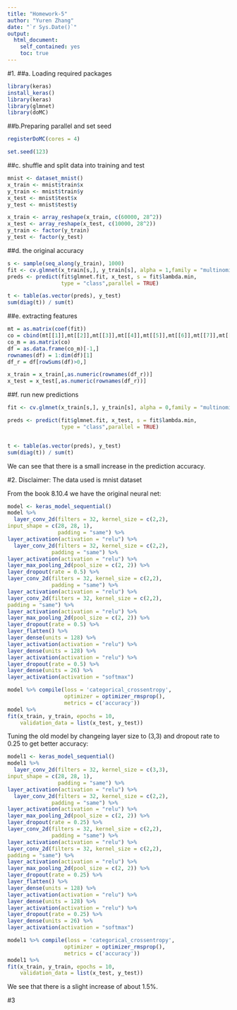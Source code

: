 ```yaml
---
title: "Homework-5"
author: "Yuren Zhang"
date: "`r Sys.Date()`"
output:
  html_document:
    self_contained: yes
    toc: true
---
```

<!--
%\VignetteEngine{knitr::rmarkdown}
%\VignetteIndexEntry{The Lasso Handwritting Recognization}
-->

#1.
##a. Loading required packages
```r
library(keras)
install_keras()
library(keras)
library(glmnet)
library(doMC)
```

##b.Preparing parallel and set seed
```r
registerDoMC(cores = 4)

set.seed(123)
```

##c. shuffle and split data into training and test

```r
mnist <- dataset_mnist()
x_train <- mnist$train$x
y_train <- mnist$train$y
x_test <- mnist$test$x
y_test <- mnist$test$y

x_train <- array_reshape(x_train, c(60000, 28^2))
x_test <- array_reshape(x_test, c(10000, 28^2))
y_train <- factor(y_train)
y_test <- factor(y_test)
```

##d. the original accuracy

```r
s <- sample(seq_along(y_train), 1000)
fit <- cv.glmnet(x_train[s,], y_train[s], alpha = 1,family = "multinomial",parallel = TRUE,nfolds = 5)
preds <- predict(fit$glmnet.fit, x_test, s = fit$lambda.min, 
                 type = "class",parallel = TRUE)

t <- table(as.vector(preds), y_test)
sum(diag(t)) / sum(t)
```

##e. extracting features
```r
mt = as.matrix(coef(fit))
co = cbind(mt[[1]],mt[[2]],mt[[3]],mt[[4]],mt[[5]],mt[[6]],mt[[7]],mt[[8]],mt[[9]],mt[[10]])
co_m = as.matrix(co)
df = as.data.frame(co_m)[-1,]
rownames(df) = 1:dim(df)[1]
df_r = df[rowSums(df)>0,]

x_train = x_train[,as.numeric(rownames(df_r))]
x_test = x_test[,as.numeric(rownames(df_r))]
```

##f. run new predictions

```r
fit <- cv.glmnet(x_train[s,], y_train[s], alpha = 0,family = "multinomial",parallel = TRUE,nfolds = 5)

preds <- predict(fit$glmnet.fit, x_test, s = fit$lambda.min, 
                 type = "class",parallel = TRUE)


t <- table(as.vector(preds), y_test)
sum(diag(t)) / sum(t)
```

We can see that there is a small increase in the prediction accuracy.

#2. 
Disclaimer: The data used is mnist dataset


From the book 8.10.4 we have the original neural net:

```r
model <- keras_model_sequential()
model %>%
  layer_conv_2d(filters = 32, kernel_size = c(2,2),
input_shape = c(28, 28, 1),
                padding = "same") %>%
layer_activation(activation = "relu") %>%
  layer_conv_2d(filters = 32, kernel_size = c(2,2),
              padding = "same") %>%
layer_activation(activation = "relu") %>%
layer_max_pooling_2d(pool_size = c(2, 2)) %>%
layer_dropout(rate = 0.5) %>%
layer_conv_2d(filters = 32, kernel_size = c(2,2),
              padding = "same") %>%
layer_activation(activation = "relu") %>%
layer_conv_2d(filters = 32, kernel_size = c(2,2),
padding = "same") %>%
layer_activation(activation = "relu") %>%
layer_max_pooling_2d(pool_size = c(2, 2)) %>%
layer_dropout(rate = 0.5) %>%
layer_flatten() %>%
layer_dense(units = 128) %>%
layer_activation(activation = "relu") %>%
layer_dense(units = 128) %>%
layer_activation(activation = "relu") %>%
layer_dropout(rate = 0.5) %>%
layer_dense(units = 26) %>%
layer_activation(activation = "softmax")

model %>% compile(loss = 'categorical_crossentropy',
                  optimizer = optimizer_rmsprop(),
                  metrics = c('accuracy'))
model %>%
fit(x_train, y_train, epochs = 10,
    validation_data = list(x_test, y_test))
```

Tuning the old model by changeing layer size to (3,3) and dropout rate to 0.25 to get better accuracy:

```r
model1 <- keras_model_sequential()
model1 %>%
  layer_conv_2d(filters = 32, kernel_size = c(3,3),
input_shape = c(28, 28, 1),
                padding = "same") %>%
layer_activation(activation = "relu") %>%
  layer_conv_2d(filters = 32, kernel_size = c(2,2),
              padding = "same") %>%
layer_activation(activation = "relu") %>%
layer_max_pooling_2d(pool_size = c(2, 2)) %>%
layer_dropout(rate = 0.25) %>%
layer_conv_2d(filters = 32, kernel_size = c(2,2),
              padding = "same") %>%
layer_activation(activation = "relu") %>%
layer_conv_2d(filters = 32, kernel_size = c(2,2),
padding = "same") %>%
layer_activation(activation = "relu") %>%
layer_max_pooling_2d(pool_size = c(2, 2)) %>%
layer_dropout(rate = 0.25) %>%
layer_flatten() %>%
layer_dense(units = 128) %>%
layer_activation(activation = "relu") %>%
layer_dense(units = 128) %>%
layer_activation(activation = "relu") %>%
layer_dropout(rate = 0.25) %>%
layer_dense(units = 26) %>%
layer_activation(activation = "softmax")

model1 %>% compile(loss = 'categorical_crossentropy',
                  optimizer = optimizer_rmsprop(),
                  metrics = c('accuracy'))
model1 %>%
fit(x_train, y_train, epochs = 10,
    validation_data = list(x_test, y_test))
```

We see that there is a slight increase of about 1.5%. 

#3


